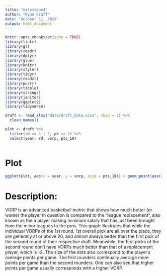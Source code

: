 ```yaml
---
title: "milestone4"
author: "Ryan Graff"
date: "October 11, 2019"
output: html_document
---
```


```r
knitr::opts_chunk$set(echo = TRUE)
library(lintr)
library(gt)
library(readr)
library(dplyr)
library(glue)
library(knitr)
library(styler)
library(tidyr)
library(readxl)
library(purrr)
library(tibble)
library(stringr)
library(janitor)
library(ggplot2)
library(tidyverse)
```


```r
draft <- read_xlsx("data/draft_data.xlsx", skip = 1) %>%
  clean_names()
```

```r
plot <- draft %>% 
  filter(rd == 1 | 2, pk == 1) %>% 
  select(year, rd, vorp, pts_18)
  
```

# Plot
```r
ggplot(plot, aes(x = year, y = vorp, size = pts_18)) + geom_point(aes(color = factor(rd), size = pts_18)) + labs(title = "The title of 'First Pick' is not created equal", subtitle = "VORPs and PPG of the 1st picks in the NBA draft's 1st and 2nd rounds, 1987-2018") + xlab("Year") + ylab("VORP") + labs(color = "Round", size = "Points Per Game (PPG)")

```

# Description: 

  VORP is an advanced basketball metric that shows how much better (or worse) the player in question is compared to the "league replacement", also known as the a player making minimum salary that has just been brought from the minor leagues to the pros. This graph illustrates that while the individual VORPs of the 1st round, 1st overall pick are all over the place, they are generally at or above 20, and almost always better than the first pick of the second round of their respective draft.  Meanwhile, the first picks of the second round don't have VORPs much better than that of a replacement player, which is -2. 
  The size of the dots also correspond to the player's average points per game.  The first rounders continually average more points per game than the second rounders.  One can also see that higher points per game usually corresponds with a higher VORP.
  
  